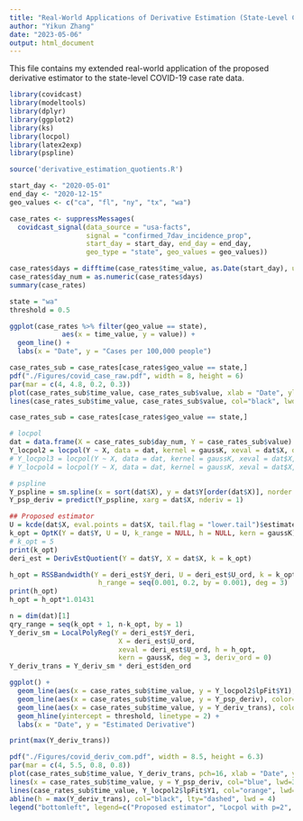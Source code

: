 ```yaml
---
title: "Real-World Applications of Derivative Estimation (State-Level Covid-19 Case Rates)"
author: "Yikun Zhang"
date: "2023-05-06"
output: html_document
---
```


This file contains my extended real-world application of the proposed derivative estimator to the state-level COVID-19 case rate data.

```r
library(covidcast)
library(modeltools)
library(dplyr)
library(ggplot2)
library(ks)
library(locpol)
library(latex2exp)
library(pspline)

source('derivative_estimation_quotients.R')
```

```r
start_day <- "2020-05-01"
end_day <- "2020-12-15"
geo_values <- c("ca", "fl", "ny", "tx", "wa")

case_rates <- suppressMessages(
  covidcast_signal(data_source = "usa-facts",
                   signal = "confirmed_7dav_incidence_prop",
                   start_day = start_day, end_day = end_day,
                   geo_type = "state", geo_values = geo_values))

case_rates$days = difftime(case_rates$time_value, as.Date(start_day), units = "days")
case_rates$day_num = as.numeric(case_rates$days)
summary(case_rates)

```

```r
state = "wa"
threshold = 0.5

ggplot(case_rates %>% filter(geo_value == state),
             aes(x = time_value, y = value)) +
  geom_line() +
  labs(x = "Date", y = "Cases per 100,000 people")
```

```r
case_rates_sub = case_rates[case_rates$geo_value == state,]
pdf("./Figures/covid_case_raw.pdf", width = 8, height = 6)
par(mar = c(4, 4.8, 0.2, 0.3))  
plot(case_rates_sub$time_value, case_rates_sub$value, xlab = "Date", ylab = "Cases Per 100,000 People", cex.lab=2, cex.axis=2)
lines(case_rates_sub$time_value, case_rates_sub$value, col="black", lwd=3)
```


```r
case_rates_sub = case_rates[case_rates$geo_value == state,]

# locpol
dat = data.frame(X = case_rates_sub$day_num, Y = case_rates_sub$value)
Y_locpol2 = locpol(Y ~ X, data = dat, kernel = gaussK, xeval = dat$X, deg = 2)
# Y_locpol3 = locpol(Y ~ X, data = dat, kernel = gaussK, xeval = dat$X, deg = 3)
# Y_locpol4 = locpol(Y ~ X, data = dat, kernel = gaussK, xeval = dat$X, deg = 4)

# pspline
Y_pspline = sm.spline(x = sort(dat$X), y = dat$Y[order(dat$X)], norder = 2)
Y_psp_deriv = predict(Y_pspline, xarg = dat$X, nderiv = 1)

## Proposed estimator
U = kcde(dat$X, eval.points = dat$X, tail.flag = "lower.tail")$estimate
k_opt = OptK(Y = dat$Y, U = U, k_range = NULL, h = NULL, kern = gaussK)
# k_opt = 5
print(k_opt)
deri_est = DerivEstQuotient(Y = dat$Y, X = dat$X, k = k_opt)

h_opt = RSSBandwidth(Y = deri_est$Y_deri, U = deri_est$U_ord, k = k_opt, 
                      h_range = seq(0.001, 0.2, by = 0.001), deg = 3)
print(h_opt)
h_opt = h_opt*1.01431

n = dim(dat)[1]
qry_range = seq(k_opt + 1, n-k_opt, by = 1)
Y_deriv_sm = LocalPolyReg(Y = deri_est$Y_deri, 
                           X = deri_est$U_ord, 
                           xeval = deri_est$U_ord, h = h_opt, 
                           kern = gaussK, deg = 3, deriv_ord = 0)
Y_deriv_trans = Y_deriv_sm * deri_est$den_ord
```


```r
ggplot() +
  geom_line(aes(x = case_rates_sub$time_value, y = Y_locpol2$lpFit$Y1), color='blue') +
  geom_line(aes(x = case_rates_sub$time_value, y = Y_psp_deriv), color='orange') +
  geom_line(aes(x = case_rates_sub$time_value, y = Y_deriv_trans), color='red') +
  geom_hline(yintercept = threshold, linetype = 2) +
  labs(x = "Date", y = "Estimated Derivative")
```

```r
print(max(Y_deriv_trans))

pdf("./Figures/covid_deriv_com.pdf", width = 8.5, height = 6.3)
par(mar = c(4, 5.5, 0.8, 0.8)) 
plot(case_rates_sub$time_value, Y_deriv_trans, pch=16, xlab = "Date", ylab = TeX("Case Rates Per 100,000 People"), col="red", cex.lab=2, cex.axis=2, cex=0.7, type="l", lwd=4, ylim=c(-7, 5))
lines(x = case_rates_sub$time_value, y = Y_psp_deriv, col="blue", lwd=3)
lines(case_rates_sub$time_value, Y_locpol2$lpFit$Y1, col="orange", lwd=3)
abline(h = max(Y_deriv_trans), col="black", lty="dashed", lwd = 4)
legend("bottomleft", legend=c("Proposed estimator", "Locpol with p=2", "Cubic psplines", "Max rates for the proposed estimator"), fill=c("red", "orange", "blue", "black"), cex=1.5)
```

